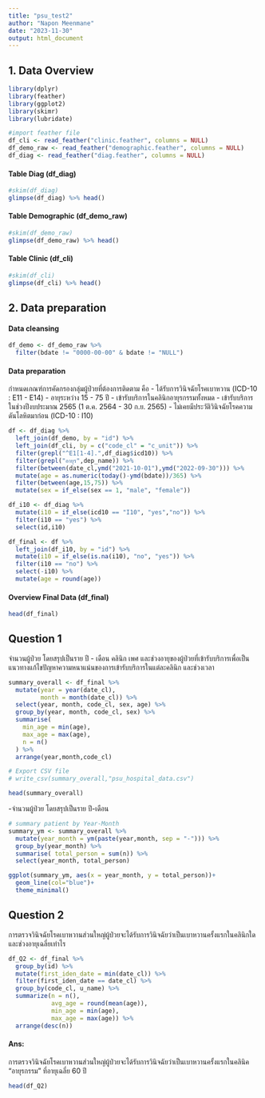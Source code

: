 ```yaml
---
title: "psu_test2"
author: "Napon Meenmane"
date: "2023-11-30"
output: html_document
---
```


## 1. Data Overview

```r
library(dplyr)
library(feather)
library(ggplot2)
library(skimr)
library(lubridate)

#import feather file
df_cli <- read_feather("clinic.feather", columns = NULL)
df_demo_raw <- read_feather("demographic.feather", columns = NULL)
df_diag <- read_feather("diag.feather", columns = NULL)
```


#### Table Diag (df_diag)

```r
#skim(df_diag)
glimpse(df_diag) %>% head()
```


#### Table Demographic (df_demo_raw)

```r
#skim(df_demo_raw)
glimpse(df_demo_raw) %>% head()
```


#### Table Clinic (df_cli)

```r
#skim(df_cli)
glimpse(df_cli) %>% head()
```


## 2. Data preparation

#### Data cleansing
```r
df_demo <- df_demo_raw %>%  
  filter(bdate != "0000-00-00" & bdate != "NULL") 
```

#### Data preparation
กำหนดเกณฑ์การคัดกรองกลุ่มผู้ป่วยที่ต้องการติดตาม คือ
-	ได้รับการวินิจฉัยโรคเบาหวาน (ICD-10 : E11 - E14)
-	อายุระหว่าง 15 - 75 ปี 
-	เข้ารับบริการในคลินิกอายุรกรรมทั้งหมด
-	เข้ารับบริการในช่วงปีงบประมาณ 2565 (1 ต.ค. 2564 - 30 ก.ย. 2565)
-	ไม่เคยมีประวัติวินิจฉัยโรคความดันโลหิตมาก่อน (ICD-10 : I10)

```r
df <- df_diag %>%
  left_join(df_demo, by = "id") %>%
  left_join(df_cli, by = c("code_cl" = "c_unit")) %>%
  filter(grepl("^E1[1-4].",df_diag$icd10)) %>%
  filter(grepl("อายุร",dep_name)) %>%
  filter(between(date_cl,ymd("2021-10-01"),ymd("2022-09-30"))) %>%
  mutate(age = as.numeric(today()-ymd(bdate))/365) %>%
  filter(between(age,15,75)) %>%
  mutate(sex = if_else(sex == 1, "male", "female"))

df_i10 <- df_diag %>%
  mutate(i10 = if_else(icd10 == "I10", "yes","no")) %>%
  filter(i10 == "yes") %>%
  select(id,i10)

df_final <- df %>%
  left_join(df_i10, by = "id") %>%
  mutate(i10 = if_else(is.na(i10), "no", "yes")) %>%
  filter(i10 == "no") %>%
  select(-i10) %>%
  mutate(age = round(age))


```


#### Overview Final Data (df_final)

```r
head(df_final)

```

## Question 1
จำนวนผู้ป่วย โดยสรุปเป็นราย ปี - เดือน คลินิก เพศ และช่วงอายุของผู้ป่วยที่เข้ารับบริการเพื่อเป็นแนวทางแก้ไขปัญหาความหนาแน่นของการเข้ารับบริการในแต่ละคลินิก และช่วงเวลา

```r
summary_overall <- df_final %>%
  mutate(year = year(date_cl),
         month = month(date_cl)) %>%
  select(year, month, code_cl, sex, age) %>%
  group_by(year, month, code_cl, sex) %>%
  summarise(
    min_age = min(age),
    max_age = max(age),
    n = n()
  ) %>%
  arrange(year,month,code_cl)

# Export CSV file
# write_csv(summary_overall,"psu_hospital_data.csv")

head(summary_overall)
```



-จำนวนผู้ป่วย โดยสรุปเป็นราย ปี-เดือน
```r
# summary patient by Year-Month
summary_ym <- summary_overall %>%
  mutate(year_month = ym(paste(year,month, sep = "-"))) %>%
  group_by(year_month) %>%
  summarise( total_person = sum(n)) %>%
  select(year_month, total_person) 

ggplot(summary_ym, aes(x = year_month, y = total_person))+
  geom_line(col="blue")+
  theme_minimal()
```

## Question 2
การตรวจวินิจฉัยโรคเบาหวานส่วนใหญ่ผู้ป่วยจะได้รับการวินิจฉัยว่าเป็นเบาหวานครั้งแรกในคลินิกใด และช่วงอายุเฉลี่ยเท่าไร
```r
df_Q2 <- df_final %>%
  group_by(id) %>%
  mutate(first_iden_date = min(date_cl)) %>%
  filter(first_iden_date == date_cl) %>%
  group_by(code_cl, u_name) %>%
  summarize(n = n(),
            avg_age = round(mean(age)),
            min_age = min(age),
            max_age = max(age)) %>%
  arrange(desc(n))


```

#### Ans: 
การตรวจวินิจฉัยโรคเบาหวานส่วนใหญ่ผู้ป่วยจะได้รับการวินิจฉัยว่าเป็นเบาหวานครั้งแรกในคลินิค "อายุรกรรม" 
ที่อายุเฉลี่ย 60 ปี
```r

head(df_Q2)
```


